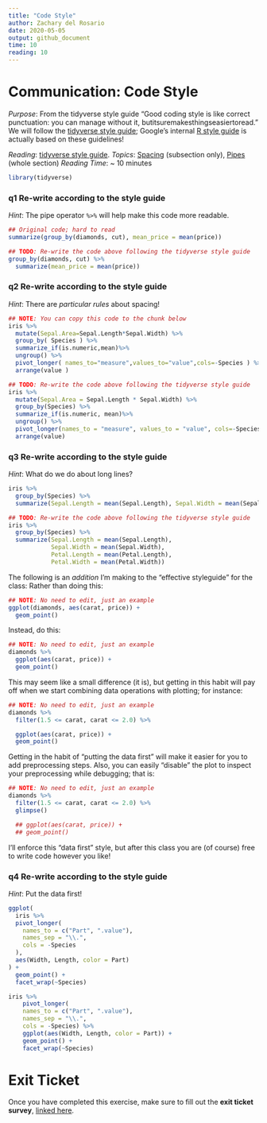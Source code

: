 ```yaml
---
title: "Code Style"
author: Zachary del Rosario
date: 2020-05-05
output: github_document
time: 10
reading: 10
---
```


# Communication: Code Style

*Purpose*: From the tidyverse style guide "Good coding style is like correct
punctuation: you can manage without it, butitsuremakesthingseasiertoread." We
will follow the [tidyverse style guide](https://style.tidyverse.org/); Google's
internal [R style guide](https://google.github.io/styleguide/Rguide.html) is
actually based on these guidelines!

*Reading*: [tidyverse style guide](https://style.tidyverse.org/).
*Topics*: [Spacing](https://style.tidyverse.org/syntax.html#spacing) (subsection only), [Pipes](https://style.tidyverse.org/pipes.html) (whole section)
*Reading Time*: ~ 10 minutes

```r
library(tidyverse)
```

### __q1__ Re-write according to the style guide

*Hint*: The pipe operator `%>%` will help make this code more readable.

```r
## Original code; hard to read
summarize(group_by(diamonds, cut), mean_price = mean(price))
```

```r
## TODO: Re-write the code above following the tidyverse style guide
group_by(diamonds, cut) %>%
  summarize(mean_price = mean(price))
```

### __q2__ Re-write according to the style guide

*Hint*: There are *particular rules* about spacing!

```r
## NOTE: You can copy this code to the chunk below
iris %>%
  mutate(Sepal.Area=Sepal.Length*Sepal.Width) %>%
  group_by( Species ) %>%
  summarize_if(is.numeric,mean)%>%
  ungroup() %>%
  pivot_longer( names_to="measure",values_to="value",cols=-Species ) %>%
  arrange(value )
```

```r
## TODO: Re-write the code above following the tidyverse style guide
iris %>%
  mutate(Sepal.Area = Sepal.Length * Sepal.Width) %>%
  group_by(Species) %>%
  summarize_if(is.numeric, mean)%>%
  ungroup() %>%
  pivot_longer(names_to = "measure", values_to = "value", cols=-Species) %>%
  arrange(value)
```

### __q3__ Re-write according to the style guide

*Hint*: What do we do about long lines?

```r
iris %>%
  group_by(Species) %>%
  summarize(Sepal.Length = mean(Sepal.Length), Sepal.Width = mean(Sepal.Width), Petal.Length = mean(Petal.Length), Petal.Width = mean(Petal.Width))
```

```r
## TODO: Re-write the code above following the tidyverse style guide
iris %>%
  group_by(Species) %>%
  summarize(Sepal.Length = mean(Sepal.Length),
            Sepal.Width = mean(Sepal.Width),
            Petal.Length = mean(Petal.Length),
            Petal.Width = mean(Petal.Width))
```

The following is an *addition* I'm making to the "effective styleguide" for the
class: Rather than doing this:

```r
## NOTE: No need to edit, just an example
ggplot(diamonds, aes(carat, price)) +
  geom_point()
```

Instead, do this:

```r
## NOTE: No need to edit, just an example
diamonds %>%
  ggplot(aes(carat, price)) +
  geom_point()
```

This may seem like a small difference (it is), but getting in this habit will
pay off when we start combining data operations with plotting; for instance:

```r
## NOTE: No need to edit, just an example
diamonds %>%
  filter(1.5 <= carat, carat <= 2.0) %>%

  ggplot(aes(carat, price)) +
  geom_point()
```

Getting in the habit of "putting the data first" will make it easier for you to
add preprocessing steps. Also, you can easily "disable" the plot to inspect your
preprocessing while debugging; that is:

```r
## NOTE: No need to edit, just an example
diamonds %>%
  filter(1.5 <= carat, carat <= 2.0) %>%
  glimpse()

  ## ggplot(aes(carat, price)) +
  ## geom_point()
```

I'll enforce this "data first" style, but after this class you are (of course)
free to write code however you like!

### __q4__ Re-write according to the style guide

*Hint*: Put the data first!

```r
ggplot(
  iris %>%
  pivot_longer(
    names_to = c("Part", ".value"),
    names_sep = "\\.",
    cols = -Species
  ),
  aes(Width, Length, color = Part)
) +
  geom_point() +
  facet_wrap(~Species)
```

```r
iris %>%
    pivot_longer(
    names_to = c("Part", ".value"),
    names_sep = "\\.",
    cols = -Species) %>%
    ggplot(aes(Width, Length, color = Part)) +
    geom_point() +
    facet_wrap(~Species)
```

<!-- include-exit-ticket -->
# Exit Ticket
<!-- -------------------------------------------------- -->

Once you have completed this exercise, make sure to fill out the **exit ticket survey**, [linked here](https://docs.google.com/forms/d/e/1FAIpQLSeuq2LFIwWcm05e8-JU84A3irdEL7JkXhMq5Xtoalib36LFHw/viewform?usp=pp_url&entry.693978880=e-comm00-style-assignment.Rmd).
